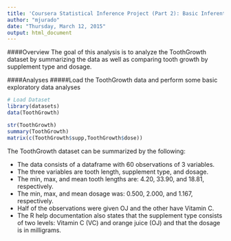 ```yaml
---
title: 'Coursera Statistical Inference Project (Part 2): Basic Inferential Data Analysis'
author: "mjurado"
date: "Thursday, March 12, 2015"
output: html_document
---
```


####Overview
The goal of this analysis is to analyze the ToothGrowth dataset by summarizing the data as well as comparing tooth growth by supplement type and dosage.

####Analyses
#####Load the ToothGrowth data and perform some basic exploratory data analyses 

```r
# Load Dataset
library(datasets)
data(ToothGrowth)

str(ToothGrowth)
summary(ToothGrowth)
matrix(c(ToothGrowth$supp,ToothGrowth$dose))
```
The ToothGrowth dataset can be summarized by the following:

* The data consists of a dataframe with 60 observations of 3 variables.
* The three variables are tooth length, supplement type, and dosage.
* The min, max, and mean tooth lengths are: 4.20, 33.90, and 18.81, respectively.
* The min, max, and mean dosage was: 0.500, 2.000, and 1.167, respectively.
* Half of the observations were given OJ and the other have Vitamin C.
* The R help documentation also states that the supplement type consists of two levels: Vitamin C (VC) and orange juice (OJ) and that the dosage is in milligrams.
